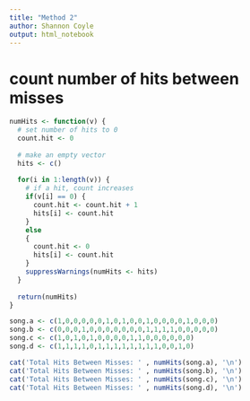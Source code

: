 ---
title: "Method 2"
author: Shannon Coyle
output: html_notebook
---

# count number of hits between misses
```{r}
numHits <- function(v) {
  # set number of hits to 0
  count.hit <- 0
  
  # make an empty vector
  hits <- c()
  
  for(i in 1:length(v)) {
    # if a hit, count increases 
    if(v[i] == 0) {
      count.hit <- count.hit + 1
      hits[i] <- count.hit
    }
    else
    {
      count.hit <- 0
      hits[i] <- count.hit
    }
    suppressWarnings(numHits <- hits)
  }
  
  return(numHits)
}
```

```{r}
song.a <- c(1,0,0,0,0,0,1,0,1,0,0,1,0,0,0,0,1,0,0,0)
song.b <- c(0,0,0,1,0,0,0,0,0,0,0,1,1,1,1,0,0,0,0,0)
song.c <- c(1,0,1,0,1,0,0,0,0,1,1,0,0,0,0,0,0)
song.d <- c(1,1,1,1,0,1,1,1,1,1,1,1,1,0,0,1,0)

cat('Total Hits Between Misses: ' , numHits(song.a), '\n')
cat('Total Hits Between Misses: ' , numHits(song.b), '\n')
cat('Total Hits Between Misses: ' , numHits(song.c), '\n')
cat('Total Hits Between Misses: ' , numHits(song.d), '\n')

```